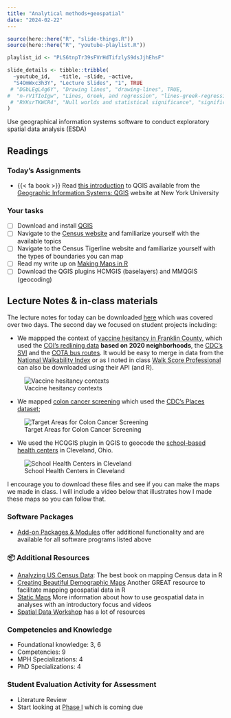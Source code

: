 ```yaml
---
title: "Analytical methods+geospatial"
date: "2024-02-22"
---
```


```r
source(here::here("R", "slide-things.R"))
source(here::here("R", "youtube-playlist.R"))

playlist_id <- "PLS6tnpTr39sFVrHdTifzlyS9dsJjhEhsF"

slide_details <- tibble::tribble(
  ~youtube_id,   ~title, ~slide, ~active,
  "S4OmWxc3h3Y", "Lecture Slides", "1", TRUE
 # "DGbLEgL4g6Y", "Drawing lines", "drawing-lines", TRUE,
#  "n-rV1TIoIgw", "Lines, Greek, and regression", "lines-greek-regression", FALSE,
 # "RYKsrTKWCR4", "Null worlds and statistical significance", "significance", FALSE
)
```


::: {.callout-tip title="Course Objectives"}
Use geographical information systems software to conduct exploratory spatial data analysis (ESDA)
:::

## Readings

### Today's Assignments

- {{< fa book >}} Read [this introduction](https://drive.google.com/file/d/1VRAZIafADY2UIrRebX8hotZEB-sjtrWxvAyPFflH5YI/view) to QGIS available from the [Geographic Information Systems: QGIS](https://guides.nyu.edu/gis/qgis) website at New York University

### Your tasks

-   [ ] Download and install [QGIS](https://qgis.org/en/site/forusers/download.html)
-   [ ] Navigate to the [Census website](http://data.census.gov) and familiarize yourself with the available topics
-   [ ] Navigate to the Census Tigerline website and familiarize yourself with the types of boundaries you can map
-   [ ] Read my write up on [Making Maps in R](https://phhbhp7534.netlify.app/example/mapping%20census.html)
-   [ ] Download the QGIS plugins HCMGIS (baselayers) and MMQGIS (geocoding)

## Lecture Notes & in-class materials

The lecture notes for today can be downloaded [here](/slides/maps.pdf) which was covered over two days. The second day we focused on student projects including:

- We mappped the context of [vaccine hesitancy in Franklin County](https://github.com/bigdataforsocialjustice/PHHBHP7534/blob/main/vaccine.zip), which used the [COI's redlining data](https://www.diversitydatakids.org/search?search=redlining) **based on 2020 neighborhoods**, the [CDC's SVI](https://www.atsdr.cdc.gov/placeandhealth/svi/data_documentation_download.html) and the [COTA bus routes](https://www.arcgis.com/home/group.html?id=234f107841f540119fea7d45c56978e8#overview). It would be easy to merge in data from the [National Walkability Index](https://www.epa.gov/smartgrowth/national-walkability-index-user-guide-and-methodology) or as I noted in class [Walk Score Professional](https://www.walkscore.com/) can also be downloaded using their API (and R).

![Vaccine hesitancy contexts](vaccine.png)

- We mapped [colon cancer screening](colon.zip) which used the [CDC's Places dataset](https://data.cdc.gov/500-Cities-Places/PLACES-Census-Tract-Data-GIS-Friendly-Format-2023-/yjkw-uj5s/about_data); 

![Target Areas for Colon Cancer Screening](colon.png)

- We used the HCQGIS plugin in QGIS to geocode the [school-based health centers](health.zip) in Cleveland, Ohio. 

![School Health Centers in Cleveland](schoolhealth.png)  

I encourage you to download these files and see if you can make the maps we made in class. I will include a video below that illustrates how I made these maps so you can follow that.

### Software Packages

-   [Add-on Packages &
    Modules](https://bigdataforsocialjustice.github.io/databootcamp/add-on-packages-&-modules.html)
    offer additional functionality and are available for all software
    programs listed above

### 📦 Additional Resources

-   [Analyzing US Census Data](https://walker-data.com/census-r/index.html): The best book on mapping Census data in R
-   [Creating Beautiful Demographic Maps](http://zevross.com/blog/2018/10/02/creating-beautiful-demographic-maps-in-r-with-the-tidycensus-and-tmap-packages/) Another GREAT resource to facilitate mapping geospatial data in R
-   [Static Maps](https://learn.r-journalism.com/en/mapping/static_maps/static-maps/) More information about how to use geospatial data in analyses with an introductory focus and videos
- [Spatial Data Workshop](https://scienceparkstudygroup.github.io/2020-03-12-geospatial-data-workshop/) has a lot of resources 

### Competencies and Knowledge

-   Foundational knowledge: 3, 6
-   Competencies: 9
-   MPH Specializations: 4
-   PhD Specializations: 4

### Student Evaluation Activity for Assessment

-   Literature Review
-   Start looking at [Phase I](https://phhbhp7534.netlify.app/resource/final) which is coming due


